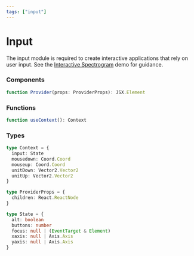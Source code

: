 ```yaml
---
tags: ["input"]
---
```


# Input

The input module is required to create interactive applications that rely on user input. See the [Interactive Spectrogram](../examples/interactive-spectrogram.mdx) demo for guidance.

### Components

```ts
function Provider(props: ProviderProps): JSX.Element
```

### Functions

```ts
function useContext(): Context
```

### Types

```ts
type Context = {
  input: State
  mousedown: Coord.Coord
  mouseup: Coord.Coord
  unitDown: Vector2.Vector2
  unitUp: Vector2.Vector2
}

type ProviderProps = {
  children: React.ReactNode
}

type State = {
  alt: boolean
  buttons: number
  focus: null | (EventTarget & Element)
  xaxis: null | Axis.Axis
  yaxis: null | Axis.Axis
}
```

